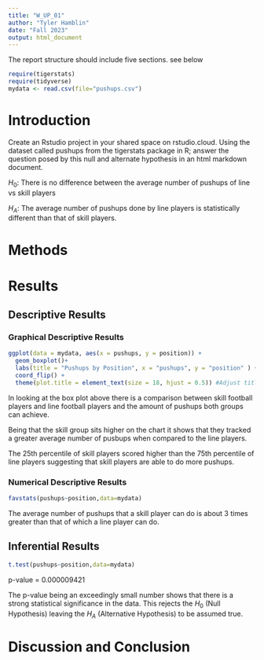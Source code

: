 ```yaml
---
title: "W_UP_01"
author: "Tyler Hamblin"
date: "Fall 2023"
output: html_document
---
```




The report structure should include five sections.  see below



```r
require(tigerstats)
require(tidyverse)
mydata <- read.csv(file="pushups.csv")
```

# Introduction

<!--In this section you explain what you are trying to show. Where did the data come from? What is the research or other question you are trying to answer?!-->

Create an Rstudio project in your shared space on rstudio.cloud.  Using the dataset called pushups from the tigerstats package in R; answer the question posed by this null and alternate hypothesis in an html markdown document.

$H_0$: There is no difference between the average number of pushups of line vs skill players

$H_A$: The average number of pushups done by line players is statistically different than that of skill players.

# Methods

<!--Decide on your methods: use "variable analysis" or other appropriate descriptors. Make sure to choose at least one graphical method and at least one numerical method.!-->

# Results

<!--Divide this section into two sub-sections: One for your descriptive results and one for your inferential results.!-->

## Descriptive Results

### Graphical Descriptive Results

<!--Graphical results here. Make sure to show your code. Provide appropriate labels for axes, giving units if possible, and provide a good title for the graph, too. Use the graphical results to describe the patterns if any that exist in the data as focused toward the research question!-->

```r
ggplot(data = mydata, aes(x = pushups, y = position)) +
  geom_boxplot()+
  labs(title = "Pushups by Position", x = "pushups", y = "position" ) +
  coord_flip() + 
  theme(plot.title = element_text(size = 18, hjust = 0.5)) #Adjust title size and position
```

In looking at the box plot above there is a comparison between skill football players and line football players and the amount of pushups both groups can achieve. 

Being that the skill group sits higher on the chart it shows that they tracked a greater average number of pusbups when compared to the line players. 

The 25th percentile of skill players scored higher than the 75th percentile of line players suggesting that skill players are able to do more pushups. 


### Numerical Descriptive Results

<!--Numerical results go here. Use the numerical results to describe the patterns if any that exist in the data as focused toward the research question!-->

```r
favstats(pushups~position,data=mydata)
```

The average number of pushups that a skill player can do is about 3 times greater than that of which a line player can do. 

## Inferential Results

<!--State hypothesis clearly. Make sure your discussion of the inferential test covers all the aspects that the test output produces, such as test statistic, p-value etc. Make a decision about the null hypothesis, explain the assumptions on which the selected test/procedure was based, and why the chosen procedure satisfys the assumptions and is appropriate to answer the research question!-->

```r
t.test(pushups~position,data=mydata)
```

p-value = 0.000009421

The p-value being an exceedingly small number shows that there is a strong statistical significance in the data. This rejects the $H_0$ (Null Hypothesis)  leaving the $H_A$ (Alternative Hypothesis) to be assumed true. 

# Discussion and Conclusion

<!--Discussion and conclusion here. If you found a relationship be sure to consider whether the relationship occurs because one of the variavbles causes the other, or whether they perhasps are related for some other reason. Watch the chapter 6 videos from the GeorgeTown videos collection.!-->


